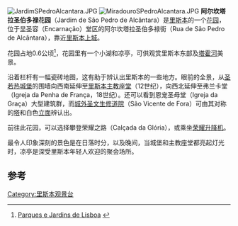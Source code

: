 [[Image:JardimSPedroAlcantara.JPG|thumb]]
[[Image:MiradouroSPedroAlcantara.JPG|thumb]]
'''阿尔坎塔拉圣伯多禄花园'''（Jardim de São Pedro de Alcântara）是[[里斯本|里斯本]]的一个[[花园|花园]]，位于显圣容（Encarnação）堂区的阿尔坎塔拉圣伯多禄街（Rua de São Pedro de Alcântara），靠近[[里斯本上城|里斯本上城]]。 

花园占地0.6公顷<ref>[http://lisboaverde.cm-lisboa.pt/fileadmin/LISBOA_VERDE/Documentos/Mapas_Espacos_Verdes/parques_e_jardins_de_lisboa.pdf Parques e Jardins de Lisboa] {{webarchive|url=https://web.archive.org/web/20110129092600/http://lisboaverde.cm-lisboa.pt/fileadmin/LISBOA_VERDE/Documentos/Mapas_Espacos_Verdes/parques_e_jardins_de_lisboa.pdf |date=2011-01-29 }}</ref>，花园里有一个小湖和凉亭，可供观赏里斯本东部及[[塔霍河|塔霍河]]美景。

沿着栏杆有一幅瓷砖地图，这有助于辨认出里斯本的一些地方。眼前的全景，从[[圣若热城堡|圣若热城堡]]的围墙向西南延伸至[[里斯本主教座堂|里斯本主教座堂]]（12世纪），向西北延伸至弗兰卡堂 （Igreja da Penha de França，18世纪）。还可以看到恩宠圣母堂（Igreja da Graça）大型建筑群，而[[城外圣文生修道院|城外圣文生修道院]]（São Vicente de Fora）可由其对称的[[塔|塔]]和白色[[立面|立面]]辨认出。

前往此花园，可以选择攀登荣耀之路（Calçada da Glória），或乘坐[[荣耀升降机|荣耀升降机]]。

最令人印象深刻的景色是在日落时分，以及晚间，当城堡和主教座堂都亮起灯光时，凉亭是深受里斯本年轻人欢迎的聚会场所。
==参考==
<references/>
[[Category:里斯本观景台|Category:里斯本观景台]]